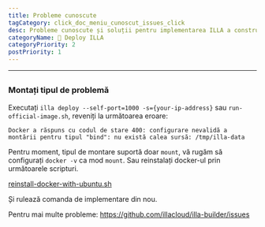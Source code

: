 ```yaml
---
title: Probleme cunoscute
tagCategory: click_doc_meniu_cunoscut_issues_click
desc: Probleme cunoscute și soluții pentru implementarea ILLA a constructorului.
categoryName: 👷 Deploy ILLA
categoryPriority: 2
postPriority: 1
---
```


* * *

## <h2 hidden>Known Issues</h2>

### Montați tipul de problemă

Executați `illa deploy --self-port=1000 -s={your-ip-address}` sau `run-official-image.sh`, reveniți la următoarea eroare:

`Docker a răspuns cu codul de stare 400: configurare nevalidă a montării pentru tipul "bind": nu există calea sursă: /tmp/illa-data`

Pentru moment, tipul de montare suportă doar `mount`, vă rugăm să configurați `docker -v` ca mod `mount`. Sau reinstalați docker-ul prin următoarele scripturi.

[reinstall-docker-with-ubuntu.sh](https://github.com/illacloud/deploy-illa-manually/blob/main/utils/reinstall-docker-with-ubuntu.sh)

Și rulează comanda de implementare din nou.

Pentru mai multe probleme: https://github.com/illacloud/illa-builder/issues
